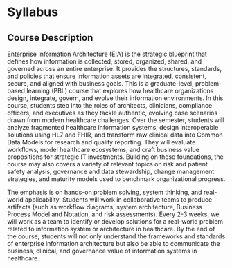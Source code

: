 # Syllabus {.unnumbered}

## Course Description

Enterprise Information Architecture (EIA) is the strategic blueprint that defines how information is collected, stored, organized, shared, and governed across an entire enterprise. It provides the structures, standards, and policies that ensure information assets are integrated, consistent, secure, and aligned with business goals. This is a graduate-level, problem-based learning (PBL) course that explores how healthcare organizations design, integrate, govern, and evolve their information environments. In this course, students step into the roles of architects, clinicians, compliance officers, and executives as they tackle authentic, evolving case scenarios drawn from modern healthcare challenges. Over the semester, students will analyze fragmented healthcare information systems, design interoperable solutions using HL7 and FHIR, and transform raw clinical data into Common Data Models for research and quality reporting. They will evaluate workflows, model healthcare ecosystems, and craft business value propositions for strategic IT investments. Building on these foundations, the course may also covers a variety of relevant topics on risk and patient safety analysis, governance and data stewardship, change management strategies, and maturity models used to benchmark organizational progress.

The emphasis is on hands-on problem solving, system thinking, and real-world applicability. Students will work in collaborative teams to produce artifacts (such as workflow diagrams, system architecture, Business Process Model and Notation, and risk assessments). Every 2-3 weeks, we will work as a team to identify or develop solutions for a real-world problem related to information system or architecture in healthcare. By the end of the course, students will not only understand the frameworks and standards of enterprise information architecture but also be able to communicate the business, clinical, and governance value of information systems in healthcare.
